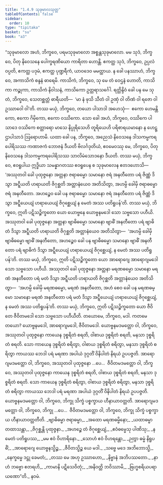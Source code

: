 ```yaml
---
title: "1.4.9 သုခုမာလသုတ္တ"
tableOfContents: false
sidebar:
  order: 10
type: "tipitaka"
basket: "su"
book: "a3"
---
```



<DynamicBreadcrumb />

<Division number="39" book="a3">

<Paragraph number="249" book="a3">
“သုခုမာလော အဟံ, ဘိက္ခဝေ, ပရမသုခုမာလော အစ္စန္တသုခုမာလော. မမ သုဒံ, ဘိက္ခဝေ, ပိတု နိဝေသနေ ပေါက္ခရဏိယော ကာရိတာ ဟောန္တိ. ဧကတ္ထ သုဒံ, ဘိက္ခဝေ, ဥပ္ပလံ ဝပ္ပတိ, ဧကတ္ထ ပဒုမံ, ဧကတ္ထ ပုဏ္ဍရီကံ, ယာဝဒေဝ မမတ္ထာယ. န ခေါ ပနဿာဟံ, ဘိက္ခဝေ, အကာသိကံ စန္ဒနံ ဓာရေမိ. ကာသိကံ, ဘိက္ခဝေ, သု မေ တံ ဝေဌနံ ဟောတိ, ကာသိကာ ကဉ္စုကာ, ကာသိကံ နိဝါသနံ, ကာသိကော ဥတ္တရာသင်္ဂေါ. ရတ္တိန္ဒိဝံ ခေါ ပန မေ သု တံ, ဘိက္ခဝေ, သေတစ္ဆတ္တံ ဓာရီယတိ—  ‘မာ နံ ဖုသိ သီတံ ဝါ ဥဏှံ ဝါ တိဏံ ဝါ ရဇော ဝါ ဥဿာဝေါ ဝါ’တိ.
</Paragraph>

<Paragraph number="250" book="a3">
တဿ မယှံ, ဘိက္ခဝေ, တယော ပါသာဒါ အဟေသုံ—  ဧကော ဟေမန္တိကော, ဧကော ဂိမှိကော, ဧကော ဝဿိကော. သော ခေါ အဟံ, ဘိက္ခဝေ, ဝဿိကေ ပါသာဒေ ဝဿိကေ စတ္တာရော မာသေ နိပ္ပုရိသေဟိ တူရိယေဟိ ပရိစာရယမာနော န ဟေဋ္ဌာပါသာဒံ ဩရောဟာမိ. ယထာ ခေါ ပန, ဘိက္ခဝေ, အညေသံ နိဝေသနေ ဒါသကမ္မကရပေါရိသဿ ကဏာဇကံ ဘောဇနံ ဒီယတိ ဗိလင်္ဂဒုတိယံ, ဧဝမေဝဿု မေ, ဘိက္ခဝေ, ပိတု နိဝေသနေ ဒါသကမ္မကရပေါရိသဿ သာလိမံသောဒနော ဒီယတိ.
</Paragraph>

<Paragraph number="251" book="a3">
တဿ မယှံ, ဘိက္ခဝေ, ဧဝရူပါယ ဣဒ္ဓိယာ သမန္နာဂတဿ ဧဝရူပေန စ သုခုမာလေန ဧတဒဟောသိ—  ‘အဿုတဝါ ခေါ ပုထုဇ္ဇနော အတ္တနာ ဇရာဓမ္မော သမာနော ဇရံ အနတီတော ပရံ ဇိဏ္ဏံ ဒိသွာ အဋ္ဋီယတိ ဟရာယတိ ဇိဂုစ္ဆတိ အတ္တာနံယေဝ အတိသိတွာ, အဟမ္ပိ ခေါမှိ ဇရာဓမ္မော ဇရံ အနတီတော. အဟဉ္စေဝ ခေါ ပန ဇရာဓမ္မော သမာနော ဇရံ အနတီတော ပရံ ဇိဏ္ဏံ ဒိသွာ အဋ္ဋီယေယျံ ဟရာယေယျံ ဇိဂုစ္ဆေယျံ န မေတံ အဿ ပတိရူပန်’တိ. တဿ မယှံ, ဘိက္ခဝေ, ဣတိ ပဋိသဉ္စိက္ခတော ယော ယောဗ္ဗနေ ယောဗ္ဗနမဒေါ သော သဗ္ဗသော ပဟီယိ.
</Paragraph>

<Paragraph number="252" book="a3">
အဿုတဝါ ခေါ ပုထုဇ္ဇနော အတ္တနာ ဗျာဓိဓမ္မော သမာနော ဗျာဓိံ အနတီတော ပရံ ဗျာဓိတံ ဒိသွာ အဋ္ဋီယတိ ဟရာယတိ ဇိဂုစ္ဆတိ အတ္တာနံယေဝ အတိသိတွာ—  ‘အဟမ္ပိ ခေါမှိ ဗျာဓိဓမ္မော ဗျာဓိံ အနတီတော, အဟဉ္စေဝ ခေါ ပန ဗျာဓိဓမ္မော သမာနော ဗျာဓိံ အနတီတော ပရံ ဗျာဓိကံ ဒိသွာ အဋ္ဋီယေယျံ ဟရာယေယျံ ဇိဂုစ္ဆေယျံ, န မေတံ အဿ ပတိရူပန်’တိ. တဿ မယှံ, ဘိက္ခဝေ, ဣတိ ပဋိသဉ္စိက္ခတော ယော အာရောဂျေ အာရောဂျမဒေါ သော သဗ္ဗသော ပဟီယိ.
</Paragraph>

<Paragraph number="253" book="a3">
အဿုတဝါ ခေါ ပုထုဇ္ဇနော အတ္တနာ မရဏဓမ္မော သမာနော မရဏံ အနတီတော ပရံ မတံ ဒိသွာ အဋ္ဋီယတိ ဟရာယတိ ဇိဂုစ္ဆတိ အတ္တာနံယေဝ အတိသိတွာ—  ‘အဟမ္ပိ ခေါမှိ မရဏဓမ္မော, မရဏံ အနတီတော, အဟံ စေဝ ခေါ ပန မရဏဓမ္မော သမာနော မရဏံ အနတီတော ပရံ မတံ ဒိသွာ အဋ္ဋီယေယျံ ဟရာယေယျံ ဇိဂုစ္ဆေယျံ, န မေတံ အဿ ပတိရူပန်’တိ. တဿ မယှံ, ဘိက္ခဝေ, ဣတိ ပဋိသဉ္စိက္ခတော ယော ဇီဝိတေ ဇီဝိတမဒေါ သော သဗ္ဗသော ပဟီယီတိ.
</Paragraph>

<Paragraph number="254" book="a3">
တယောမေ, ဘိက္ခဝေ, မဒါ. ကတမေ တယော? ယောဗ္ဗနမဒေါ, အာရောဂျမဒေါ, ဇီဝိတမဒေါ. ယောဗ္ဗနမဒမတ္တော ဝါ, ဘိက္ခဝေ, အဿုတဝါ ပုထုဇ္ဇနော ကာယေန ဒုစ္စရိတံ စရတိ, ဝါစာယ ဒုစ္စရိတံ စရတိ, မနသာ ဒုစ္စရိတံ စရတိ. သော ကာယေန ဒုစ္စရိတံ စရိတွာ, ဝါစာယ ဒုစ္စရိတံ စရိတွာ, မနသာ ဒုစ္စရိတံ စရိတွာ ကာယဿ ဘေဒါ ပရံ မရဏာ အပါယံ ဒုဂ္ဂတိံ ဝိနိပါတံ နိရယံ ဥပပဇ္ဇတိ. အာရောဂျမဒမတ္တော ဝါ, ဘိက္ခဝေ, အဿုတဝါ ပုထုဇ္ဇနော …ပေ…  ဇီဝိတမဒမတ္တော ဝါ, ဘိက္ခဝေ, အဿုတဝါ ပုထုဇ္ဇနော ကာယေန ဒုစ္စရိတံ စရတိ, ဝါစာယ ဒုစ္စရိတံ စရတိ, မနသာ ဒုစ္စရိတံ စရတိ. သော ကာယေန ဒုစ္စရိတံ စရိတွာ, ဝါစာယ ဒုစ္စရိတံ စရိတွာ, မနသာ ဒုစ္စရိတံ စရိတွာ ကာယဿ ဘေဒါ ပရံ မရဏာ အပါယံ ဒုဂ္ဂတိံ ဝိနိပါတံ နိရယံ ဥပပဇ္ဇတိ.
</Paragraph>

<Paragraph number="255" book="a3">
ယောဗ္ဗနမဒမတ္တော ဝါ, ဘိက္ခဝေ, ဘိက္ခု သိက္ခံ ပစ္စက္ခာယ ဟီနာယာဝတ္တတိ. အာရောဂျမဒမတ္တော ဝါ, ဘိက္ခဝေ, ဘိက္ခု …ပေ…  ဇီဝိတမဒမတ္တော ဝါ, ဘိက္ခဝေ, ဘိက္ခု သိက္ခံ ပစ္စက္ခာယ ဟီနာယာဝတ္တတီတိ.
</Paragraph>

<Paragraph number="256" type="verses" book="a3">
_ဗျာဓိဓမ္မာ ဇရာဓမ္မာ,_  
_အထော မရဏဓမ္မိနော;_  
_ယထာဓမ္မာ တထာသန္တာ,_  
_ဇိဂုစ္ဆန္တိ ပုထုဇ္ဇနာ._  

</Paragraph>

<Paragraph number="257" type="verses" book="a3">
_အဟဉ္စေ တံ ဇိဂုစ္ဆေယျံ,_  
_ဧဝံဓမ္မေသု ပါဏိသု;_  
_န မေတံ ပတိရူပဿ,_  
_မမ ဧဝံ ဝိဟာရိနော._  

</Paragraph>

<Paragraph number="258" type="verses" book="a3">
_သောဟံ ဧဝံ ဝိဟရန္တော,_  
_ဉတွာ ဓမ္မံ နိရူပဓိံ;_  
_အာရောဂျေ ယောဗ္ဗနသ္မိဉ္စ,_  
_ဇီဝိတသ္မိဉ္စ ယေ မဒါ._  

</Paragraph>

<Paragraph number="259" type="verses" book="a3">
_သဗ္ဗေ မဒေ အဘိဘောသ္မိ,_  
_နေက္ခမ္မေ ဒဋ္ဌု ခေမတံ;_  
_တဿ မေ အဟု ဥဿာဟော,_  
_နိဗ္ဗာနံ အဘိပဿတော._  

</Paragraph>

<Paragraph number="260" type="verses" book="a3">
_နာဟံ ဘဗ္ဗော ဧတရဟိ,_  
_ကာမာနိ ပဋိသေဝိတုံ;_  
_အနိဝတ္တိ ဘဝိဿာမိ,_  
_ဗြဟ္မစရိယပရာယဏော”တိ._  


</Paragraph>
</Division>

<Paragraph number="261" type="center" book="a3">
နဝမံ.
</Paragraph>